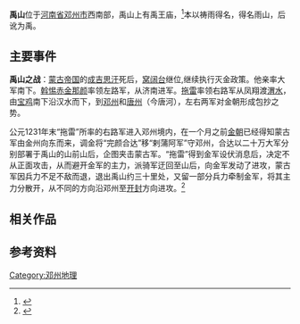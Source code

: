 {{coord|32|39|55.93|N|111|44|21.33|E|display=title|scale:100000}}

'''禹山'''位于[[河南省|河南省]][[邓州市|邓州市]]西南部，禹山上有禹王庙，<ref>{{cite web|url=http://dengzhou.01ny.cn/Article/msylp/1494.html|title=渠首陶岔景色美|publisher=河南日报农村版|date=2006-08-08|deadurl=yes|archiveurl=https://web.archive.org/web/20160304114617/http://dengzhou.01ny.cn/Article/msylp/1494.html|archivedate=2016-03-04}}</ref>本以祷雨得名，得名雨山，后讹为禹。

==主要事件==
'''禹山之战'''：[[蒙古帝国|蒙古帝国]]的[[成吉思汗|成吉思汗]]死后，[[窝阔台|窝阔台]]继位,继续执行灭金政策。他亲率大军南下。[[斡惕赤金那颜|斡惕赤金那颜]]率领左路军，从济南进军。[[拖雷|拖雷]]率领右路军从凤翔渡[[渭水|渭水]]，由[[宝鸡|宝鸡]]南下沿汉水而下，到[[邓州|邓州]]和[[唐州|唐州]]（今唐河），左右两军对金朝形成包抄之势。

公元1231年末“拖雷”所率的右路军进入邓州境内，在一个月之前[[金朝|金朝]]已经得知蒙古军由金州向东而来，调金将“完颜合达”移“剌蒲阿军”守邓州，合达以二十万大军分别部署于禹山的山前山后，企图夹击蒙古军。“拖雷”得到金军设伏消息后，决定不从正面攻击，从而避开金军的主力，派骑军迂回至山后，向金军发动了进攻，蒙古军因兵力不足不敌而退，退出禹山约三十里处，又留一部分兵力牵制金军，将其主力分散开，从不同的方向沿邓州至[[开封|开封]]方向进攻。<ref>{{cite web|url=http://military.china.com/zh_cn/dljl/songchao/01/11044627/20081020/15144048_1.html|title=南宋绍定年间的雪耻之战：宋军进攻金国首都|publisher=中华网|date=2008-10-20|accessdate=2010-11-05|archiveurl=https://web.archive.org/web/20081023050113/http://military.china.com/zh_cn/dljl/songchao/01/11044627/20081020/15144048_1.html|archivedate=2008-10-23|deadurl=yes}}</ref>

==相关作品==
{{cquote|迢递关河古邓州，汤山高并禹山幽。
|诗名：《无题》—[[明朝|明朝]]·[[刘蠮|刘蠮]]|
}}
{{cquote|年年欲买远公山，何日移家就此间。<br />
对景方知诗里画，从游偶得醉中闲。<br />
一湾花落桃源渡，半壁天悬到阁关。<br /> 
试向白云深处坐，懒寻归路不思还。
|《游禹山》—[[清朝|清朝]]·[[廖脄|廖脄]]|
}}

==参考资料==
{{reflist}}
{{stub}}
[[Category:邓州地理|Category:邓州地理]]